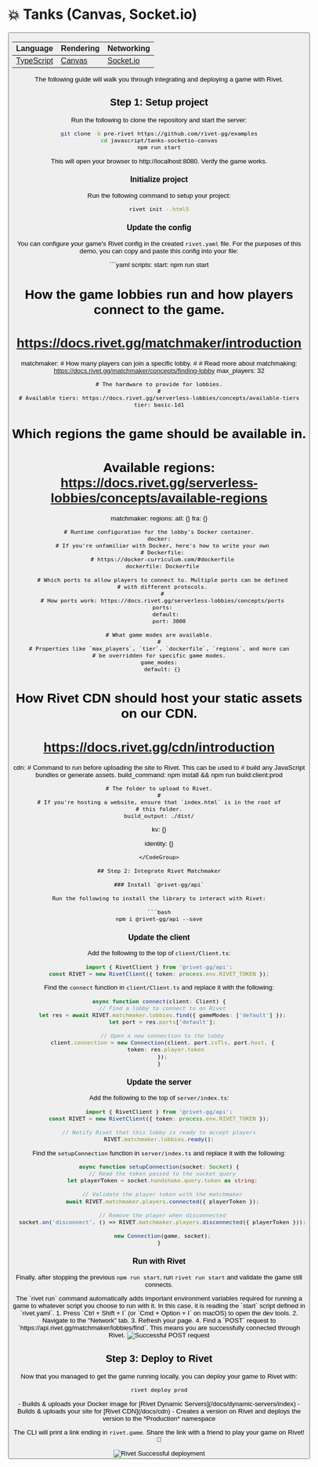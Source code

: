 
# 💥 Tanks (Canvas, Socket.io)

<ButtonGroup>
  <Button
    href='https://github.com/rivet-gg/example-tanks-typescript-canvas-socketio'
    target='_blank'
    icon={faGithub}
    arrow='right'
    children='View on GitHub'
  />
</ButtonGroup>

| Language                                      | Rendering                                                             | Networking                      |
| --------------------------------------------- | --------------------------------------------------------------------- | ------------------------------- |
| [TypeScript](https://www.typescriptlang.org/) | [Canvas](https://developer.mozilla.org/en-US/docs/Web/API/Canvas_API) | [Socket.io](https://socket.io/) |

The following guide will walk you through integrating and deploying a game with Rivet.

<TutorialVideo videoId='pBE7s-PK0j0' />

## Step 1: Setup project

Run the following to clone the repository and start the server:

```bash
git clone -b pre-rivet https://github.com/rivet-gg/examples
cd javascript/tanks-socketio-canvas
npm run start
```

<PreRivetBranch />

This will open your browser to http://localhost:8080. Verify the game works.

### Initialize project

<InstallCli />

Run the following command to setup your project:

```bash
rivet init --html5
```

<WhatDoesRivetDo />

### Update the config

You can configure your game's Rivet config in the created `rivet.yaml` file. For the purposes of this demo,
you can copy and paste this config into your file:

<CodeGroup title="rivet.yaml">
  ```yaml
  scripts:
    start: npm run start

# How the game lobbies run and how players connect to the game.

#

# https://docs.rivet.gg/matchmaker/introduction

matchmaker: # How many players can join a specific lobby. # # Read more about matchmaking: https://docs.rivet.gg/matchmaker/concepts/finding-lobby
max_players: 32

    # The hardware to provide for lobbies.
    #
    # Available tiers: https://docs.rivet.gg/serverless-lobbies/concepts/available-tiers
    tier: basic-1d1

# Which regions the game should be available in.

#

# Available regions: https://docs.rivet.gg/serverless-lobbies/concepts/available-regions

matchmaker:
regions:
atl: {}
fra: {}

    # Runtime configuration for the lobby's Docker container.
    docker:
      # If you're unfamiliar with Docker, here's how to write your own
      # Dockerfile:
      # https://docker-curriculum.com/#dockerfile
      dockerfile: Dockerfile

      # Which ports to allow players to connect to. Multiple ports can be defined
      # with different protocols.
      #
      # How ports work: https://docs.rivet.gg/serverless-lobbies/concepts/ports
      ports:
        default:
          port: 3000

    # What game modes are available.
    #
    # Properties like `max_players`, `tier`, `dockerfile`, `regions`, and more can
    # be overridden for specific game modes.
    game_modes:
      default: {}

# How Rivet CDN should host your static assets on our CDN.

#

# https://docs.rivet.gg/cdn/introduction

cdn: # Command to run before uploading the site to Rivet. This can be used to # build any JavaScript bundles or generate assets.
build_command: npm install && npm run build:client:prod

    # The folder to upload to Rivet.
    #
    # If you're hosting a website, ensure that `index.html` is in the root of
    # this folder.
    build_output: ./dist/

kv: {}

identity: {}

````
</CodeGroup>

## Step 2: Integrate Rivet Matchmaker

### Install `@rivet-gg/api`

Run the following to install the library to interact with Rivet:

```bash
npm i @rivet-gg/api --save
````

### Update the client

Add the following to the top of `client/Client.ts`:

```typescript client/Client.ts
import { RivetClient } from '@rivet-gg/api';
const RIVET = new RivetClient({ token: process.env.RIVET_TOKEN });
```

<EnvTokenClient />

Find the `connect` function in `client/Client.ts` and replace it with the following:

```typescript client/Client.ts
async function connect(client: Client) {
  // Find a lobby to connect to on Rivet
  let res = await RIVET.matchmaker.lobbies.find({ gameModes: ['default'] });
  let port = res.ports['default'];

  // Open a new connection to the lobby
  client.connection = new Connection(client, port.isTls, port.host, {
    token: res.player.token
  });
}
```

### Update the server

Add the following to the top of `server/index.ts`:

```typescript server/index.ts
import { RivetClient } from '@rivet-gg/api';
const RIVET = new RivetClient({ token: process.env.RIVET_TOKEN });

// Notify Rivet that this lobby is ready to accept players
RIVET.matchmaker.lobbies.ready();
```

<EnvTokenServer />

Find the `setupConnection` function in `server/index.ts` and replace it with the following:

```typescript server/index.ts
async function setupConnection(socket: Socket) {
  // Read the token passed to the socket query
  let playerToken = socket.handshake.query.token as string;

  // Validate the player token with the matchmaker
  await RIVET.matchmaker.players.connected({ playerToken });

  // Remove the player when disconnected
  socket.on('disconnect', () => RIVET.matchmaker.players.disconnected({ playerToken }));

  new Connection(game, socket);
}
```

### Run with Rivet

Finally, after stopping the previous `npm run start`, run `rivet run start` and validate the game still connects.

<Accordion title='What is "rivet run"?'>
  The `rivet run` command automatically adds important environment variables required for running a game to
  whatever script you choose to run with it. In this case, it is reading the `start` script defined in
  `rivet.yaml`.
</Accordion>

<Accordion title='Optional: Check for connectivity to Rivet'>
  1. Press `Ctrl + Shift + I` (or `Cmd + Option + I` on macOS) to open the dev tools.
  2. Navigate to the "Network" tab.
  3. Refresh your page.
  4. Find a `POST` request to `https://api.rivet.gg/matchmaker/lobbies/find`. This means you are
    successfully connected through Rivet.

  <Image className="block ml-auto mr-auto" src={postRequest} width={500} alt='Successful POST request' />
</Accordion>

## Step 3: Deploy to Rivet

Now that you managed to get the game running locally, you can deploy your game to Rivet with:

```bash
rivet deploy prod
```

<Accordion title='What does this do?'>
  - Builds & uploads your Docker image for [Rivet Dynamic Servers](/docs/dynamic-servers/index) - Builds &
  uploads your site for [Rivet CDN](/docs/cdn) - Creates a version on Rivet and deploys the version to the
  *Production* namespace
</Accordion>

The CLI will print a link ending in `rivet.game`. Share the link with a friend to play your game on Rivet! 🎉

<Image className='ml-auto mr-auto block' src={deployment} width={500} alt='Rivet Successful deployment' />
